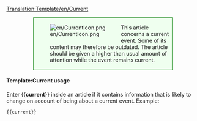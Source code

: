 <noinclude>[[Translation:Template/en/Current]]</noinclude><div style="background-color:#efffef; border: 1px solid #007c00; padding:0.2em; margin:1em 5em"><div style="float:left;">[[File:en/CurrentIcon.png]]</div><div style="margin-left:40px">This article concerns a current event. Some of its content may therefore be outdated.  The article should be given a higher than usual amount of attention while the event remains current.</div></div>
<includeonly>{{{1|[[Category:en/Current events]]}}}</includeonly>
====Template:Current usage====
Enter <nowiki>{{</nowiki>'''current'''<nowiki>}}</nowiki> inside an article if it contains information that is likely to change on account of being about a current event. Example:
<pre>{{current}}</pre>
</noinclude>